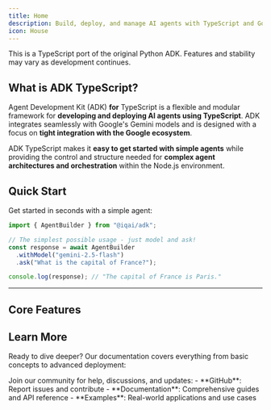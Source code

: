 ```yaml
---
title: Home
description: Build, deploy, and manage AI agents with TypeScript and Google's Gemini models
icon: House
---
```



<Callout type="warn" title="Work in Progress">
This is a TypeScript port of the original Python ADK. Features and stability may vary as development continues.
</Callout>

## What is ADK TypeScript?

Agent Development Kit (ADK) **for** TypeScript is a flexible and modular framework for **developing and deploying AI agents using TypeScript**. ADK integrates seamlessly with Google's Gemini models and is designed with a focus on **tight integration with the Google ecosystem**.

ADK TypeScript makes it **easy to get started with simple agents** while providing the control and structure needed for **complex agent architectures and orchestration** within the Node.js environment.

## Quick Start

Get started in seconds with a simple agent:

```typescript title="simple-agent.ts"
import { AgentBuilder } from "@iqai/adk";

// The simplest possible usage - just model and ask!
const response = await AgentBuilder
  .withModel("gemini-2.5-flash")
  .ask("What is the capital of France?");

console.log(response); // "The capital of France is Paris."
```

---

## Core Features

<Cards>
  <Card
    title="🔀 Flexible Orchestration"
    description="Define workflows using workflow agents (Sequential, Parallel, Loop) for predictable pipelines, or leverage LLM-driven dynamic routing for adaptive behavior."
    href="/docs/agents"
  />

  <Card
    title="🤖 Multi-Agent Architecture"
    description="Build modular and scalable applications by composing multiple specialized agents in a hierarchy. Enable complex coordination and delegation."
    href="/docs/agents/multi-agents"
  />

  <Card
    title="🛠️ Rich Tool Ecosystem"
    description="Equip agents with diverse capabilities: use pre-built tools, create custom functions, integrate 3rd-party libraries, or use other agents as tools."
    href="/docs/tools"
  />

  <Card
    title="🚀 Deployment Ready"
    description="Containerize and deploy your TypeScript agents anywhere – run locally, scale with cloud services, or integrate into custom infrastructure."
    href="/docs/deploy"
  />

  <Card
    title="📊 Built-in Evaluation"
    description="Systematically assess agent performance using the evaluation module by testing both final responses and execution trajectories."
    href="/docs/evaluate"
  />

  <Card
    title="💾 Session Management"
    description="Persistent conversations with memory, state management, and context preservation across interactions and deployments."
    href="/docs/sessions"
  />
</Cards>


## Learn More

Ready to dive deeper? Our documentation covers everything from basic concepts to advanced deployment:

<Cards>
  <Card
    title="🏁 Get Started"
    description="Installation, quickstart, and your first agent"
    href="/docs/get-started"
  />

  <Card
    title="📚 Agents Guide"
    description="Learn about LLM agents, workflow agents, and custom agents"
    href="/docs/agents"
  />

  <Card
    title="🔧 Tools Reference"
    description="Built-in tools, custom functions, and third-party integrations"
    href="/docs/tools"
  />

  <Card
    title="🎯 Advanced Features"
    description="Sessions, memory, flows, and deployment strategies"
    href="/docs/advanced"
  />
</Cards>

<Callout type="info" title="Community & Support">
Join our community for help, discussions, and updates:
- **GitHub**: Report issues and contribute
- **Documentation**: Comprehensive guides and API reference
- **Examples**: Real-world applications and use cases
</Callout>
